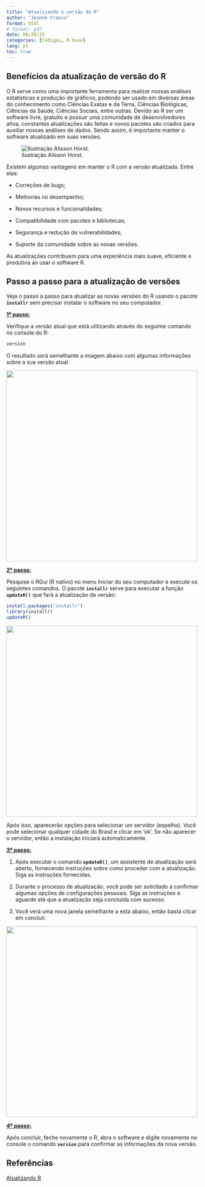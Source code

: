 ---
title: "Atualizando a versão do R"
author: "Jeanne Franco"
format: html 
# format: pdf
date: 06/28/23
categories: [Códigos, R base]
lang: pt
toc: true
---

## Benefícios da atualização de versão do R

O R serve como uma importante ferramenta para realizar nossas análises estatísticas e produção de gráficos, podendo ser usado em diversas áreas do conhecimento como Ciências Exatas e da Terra, Ciências Biológicas, Ciências da Saúde, Ciências Sociais, entre outras. Devido ao R ser um software livre, gratuito e possuir uma comunidade de desenvolvedores ativa, constantes atualizações são feitas e novos pacotes são criados para auxiliar nossas análises de dados. Sendo assim, é importante manter o software atualizado em suas versões.

![Ilustração Alisson Horst.](images/monsteRs-Photoroom.jpg){fig-align="center"}

Existem algumas vantagens em manter o R com a versão atualizada. Entre elas:

-   Correções de bugs;

-   Melhorias no desempenho;

-   Novos recursos e funcionalidades;

-   Compatibilidade com pacotes e bibliotecas;

-   Segurança e redução de vulnerabilidades;

-   Suporte da comunidade sobre as novas versões.

As atualizações contribuem para uma experiência mais suave, eficiente e produtiva ao usar o software R.

## Passo a passo para a atualização de versões

Veja o passo a passo para atualizar as novas versões do R usando o pacote **`installr`** sem precisar instalar o software no seu computador.

[**1º passo:**]{.underline}

Verifique a versão atual que está utilizando através do seguinte comando no console do R:

``` r
version
```

O resultado será semelhante a imagem abaixo com algumas informações sobre a sua versão atual.

![](images/img7.png){fig-align="center" width="500"}

[**2º passo:**]{.underline}

Pesquise o RGui (R nativo) no menu Iniciar do seu computador e execute os seguintes comandos. O pacote **`installr`** serve para executar a função **`updateR()`** que fará a atualização da versão:

``` r
install.packages("installr") 
library(installr)  
updateR()
```

![](images/r-gui.png){fig-align="center" width="500"}

Após isso, aparecerão opções para selecionar um servidor (espelho). Você pode selecionar qualquer cidade do Brasil e clicar em 'ok'. Se não aparecer o servidor, então a instalação iniciará automaticamente.

[**3º passo:**]{.underline}

1.  Após executar o comando **`updateR()`**, um assistente de atualização será aberto, fornecendo instruções sobre como proceder com a atualização. Siga as instruções fornecidas.

2.  Durante o processo de atualização, você pode ser solicitado a confirmar algumas opções de configurações pessoais. Siga as instruções e aguarde até que a atualização seja concluída com sucesso.

3.  Você verá uma nova janela semelhante a esta abaixo, então basta clicar em concluir.

![](images/img6.png){fig-align="center" width="500"}

[**4º passo:**]{.underline}

Após concluir, feche novamente o R, abra o software e digite novamente no console o comando **`version`** para confirmar as informações da nova versão.

## Referências

[Atualizando R](https://rpubs.com/gleidsonmr/947727)
